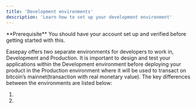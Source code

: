 ```yaml
---
title: 'Development environments'
description: 'Learn how to set up your development environment'
---
```


<Info>
  **Prerequisite** You should have your account set up and verified before getting started with this.
</Info>

Easepay offers two separate environments for developers to work in, Development and Production. It is important to design and test your applications within the Development environment before deploying your product in the Production environment where it will be used to transact on bitcoin’s mainnet(transaction with real monetary value). The key differences between the environments are listed below:

1.

2.


